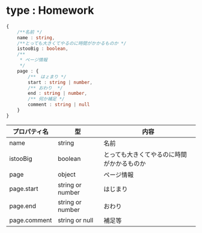 
# type : Homework 

```ts 
{
    /**名前 */
    name : string,
    /**とっても大きくてやるのに時間がかかるものか */
    istooBig : boolean,
    /**
     * ページ情報
     */
    page : {
        /**　はｚまり */
        start : string | number,
        /** おわり  */
        end : string | number,
        /** 何か補足 */
        comment : string | null
    }
}
```

| プロパティ名 | 型 | 内容 |
| ---- | ---- | ---- |
| name | string | 名前 |
| istooBig | boolean | とっても大きくてやるのに時間がかかるものか |
| page | object | ページ情報 |
| page.start | string or number | はじまり |
| page.end | string or number | おわり |
| page.comment | string or null | 補足等 |

